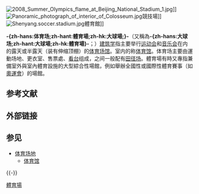 {{noteTA
|T = zh-hans:体育场;zh-hant:體育場;zh-hk:大球場;
}}

{{Redirect2|大球場|「大球場」一詞的其他涵義|大球場 (消歧義)}}

[[File:2008_Summer_Olympics_flame_at_Beijing_National_Stadium_1.jpg|thumb]]]]
[[File:Panoramic_photograph_of_interior_of_Colosseum.jpg|thumb]]競技場]]
[[File:Shenyang.soccer.stadium.jpg|thumb]]體育館]]

'''-{zh-hans:体育场;zh-hant:體育場;zh-hk:大球場;}-'''（又稱為'''-{zh-hans:大球场;zh-hant:大球場;zh-hk:體育場}-'''；{{lang-en|'''stadium'''}}）[[建筑学|建筑学]]指主要举行[[运动会|运动会]]和[[音乐会|音乐会]]在内的露天或半露天（装有伸缩顶棚）的[[体育场馆|体育场馆]]。室内的称[[体育馆|体育馆]]。体育场主要由運動场地、更衣室、售票處、[[看台|看台]]组成，之间一般配有[[田径场|田径场]]。體育場有時又專指兼備室外與室內體育設施的大型綜合性場館，例如舉辦全國性或國際性體育賽事（如[[奧運會|奧運會]]）的場館。

== 参考文献 ==
{{Reflist}}

== 外部链接 ==
{{Commons category|Stadiums}}

== 参见 ==
{{Portal box|体育|建筑}}
* [[体育场地|体育场地]]
** [[体育馆|体育馆]]

{{-}}
{{Authority control}}

[[Category:體育場|]]

{{Gymnasium-stub}}